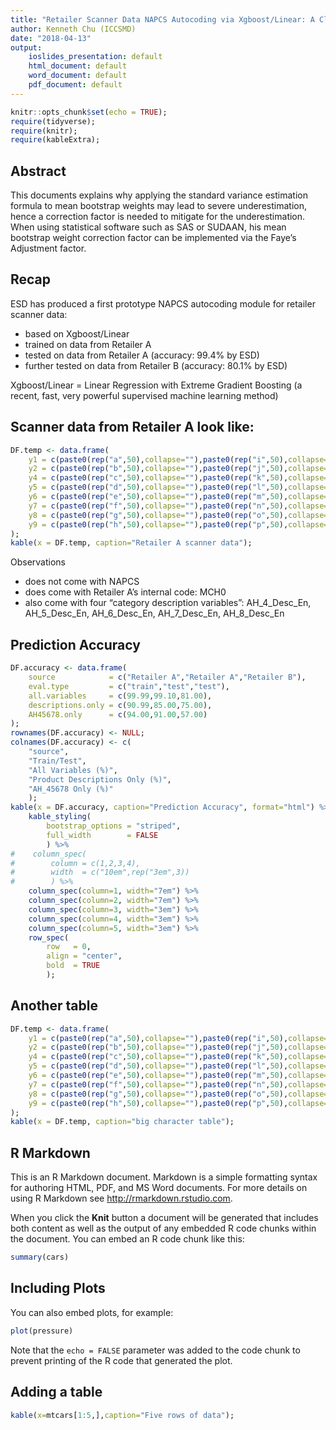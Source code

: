 ```yaml
---
title: "Retailer Scanner Data NAPCS Autocoding via Xgboost/Linear: A Closer Look"
author: Kenneth Chu (ICCSMD)
date: "2018-04-13"
output:
    ioslides_presentation: default
    html_document: default
    word_document: default
    pdf_document: default
---
```


```r
knitr::opts_chunk$set(echo = TRUE);
require(tidyverse);
require(knitr);
require(kableExtra);
```

## Abstract

This documents explains why applying the standard variance estimation formula to mean bootstrap weights may lead to severe underestimation, hence a correction factor is needed to mitigate for the underestimation. When using statistical software such as SAS or SUDAAN, his mean bootstrap weight correction factor can be implemented via the Faye's Adjustment factor.

## Recap

ESD has produced a first prototype NAPCS autocoding module for retailer scanner data:

* based on Xgboost/Linear
* trained on data from Retailer A
* tested on data from Retailer A (accuracy: 99.4% by ESD)
* further tested on data from Retailer B (accuracy: 80.1% by ESD)

Xgboost/Linear = Linear Regression with Extreme Gradient Boosting (a recent, fast, very powerful supervised machine learning method)

## Scanner data from Retailer A look like:

```r
DF.temp <- data.frame(
    y1 = c(paste0(rep("a",50),collapse=""),paste0(rep("i",50),collapse="")),
    y2 = c(paste0(rep("b",50),collapse=""),paste0(rep("j",50),collapse="")),
    y4 = c(paste0(rep("c",50),collapse=""),paste0(rep("k",50),collapse="")),
    y5 = c(paste0(rep("d",50),collapse=""),paste0(rep("l",50),collapse="")),
    y6 = c(paste0(rep("e",50),collapse=""),paste0(rep("m",50),collapse="")),
    y7 = c(paste0(rep("f",50),collapse=""),paste0(rep("n",50),collapse="")),
    y8 = c(paste0(rep("g",50),collapse=""),paste0(rep("o",50),collapse="")),
    y9 = c(paste0(rep("h",50),collapse=""),paste0(rep("p",50),collapse=""))
);
kable(x = DF.temp, caption="Retailer A scanner data");
```

Observations

* does not come with NAPCS
* does come with Retailer A's internal code: MCH0
* also come with four "category description variables": AH_4_Desc_En, AH_5_Desc_En, AH_6_Desc_En, AH_7_Desc_En, AH_8_Desc_En

## Prediction Accuracy

```r
DF.accuracy <- data.frame(
    source            = c("Retailer A","Retailer A","Retailer B"),
    eval.type         = c("train","test","test"),
    all.variables     = c(99.99,99.10,81.00),
    descriptions.only = c(90.99,85.00,75.00),
    AH45678.only      = c(94.00,91.00,57.00)
);
rownames(DF.accuracy) <- NULL;
colnames(DF.accuracy) <- c(
    "source",
    "Train/Test",
    "All Variables (%)",
    "Product Descriptions Only (%)",
    "AH_45678 Only (%)"
    );
kable(x = DF.accuracy, caption="Prediction Accuracy", format="html") %>%
    kable_styling(
        bootstrap_options = "striped",
        full_width        = FALSE
        ) %>%
#    column_spec(
#        column = c(1,2,3,4),
#        width  = c("10em",rep("3em",3))
#        ) %>%
    column_spec(column=1, width="7em") %>%
    column_spec(column=2, width="7em") %>%
    column_spec(column=3, width="3em") %>%
    column_spec(column=4, width="3em") %>%
    column_spec(column=5, width="3em") %>%
    row_spec(
        row   = 0,
        align = "center",
        bold  = TRUE
        );
```

## Another table

```r
DF.temp <- data.frame(
    y1 = c(paste0(rep("a",50),collapse=""),paste0(rep("i",50),collapse="")),
    y2 = c(paste0(rep("b",50),collapse=""),paste0(rep("j",50),collapse="")),
    y4 = c(paste0(rep("c",50),collapse=""),paste0(rep("k",50),collapse="")),
    y5 = c(paste0(rep("d",50),collapse=""),paste0(rep("l",50),collapse="")),
    y6 = c(paste0(rep("e",50),collapse=""),paste0(rep("m",50),collapse="")),
    y7 = c(paste0(rep("f",50),collapse=""),paste0(rep("n",50),collapse="")),
    y8 = c(paste0(rep("g",50),collapse=""),paste0(rep("o",50),collapse="")),
    y9 = c(paste0(rep("h",50),collapse=""),paste0(rep("p",50),collapse=""))
);
kable(x = DF.temp, caption="big character table");
```

## R Markdown

This is an R Markdown document. Markdown is a simple formatting syntax for authoring HTML, PDF, and MS Word documents. For more details on using R Markdown see <http://rmarkdown.rstudio.com>.

When you click the **Knit** button a document will be generated that includes both content as well as the output of any embedded R code chunks within the document. You can embed an R code chunk like this:

```r
summary(cars)
```

## Including Plots

You can also embed plots, for example:

```r
plot(pressure)
```

Note that the `echo = FALSE` parameter was added to the code chunk to prevent printing of the R code that generated the plot.

## Adding a table

```r
kable(x=mtcars[1:5,],caption="Five rows of data");
```

